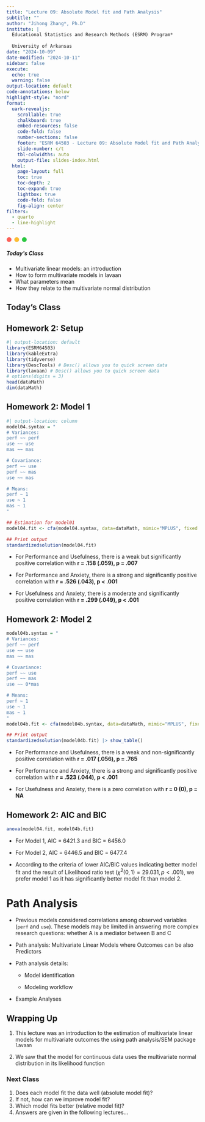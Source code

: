 ```yaml
---
title: "Lecture 09: Absolute Model fit and Path Analysis"
subtitle: ""
author: "Jihong Zhang*, Ph.D"
institute: | 
  Educational Statistics and Research Methods (ESRM) Program*
  
  University of Arkansas
date: "2024-10-09"
date-modified: "2024-10-11"
sidebar: false
execute: 
  echo: true
  warning: false
output-location: default
code-annotations: below
highlight-style: "nord"
format: 
  uark-revealjs:
    scrollable: true
    chalkboard: true
    embed-resources: false
    code-fold: false
    number-sections: false
    footer: "ESRM 64503 - Lecture 09: Absolute Model fit and Path Analysis"
    slide-number: c/t
    tbl-colwidths: auto
    output-file: slides-index.html
  html: 
    page-layout: full
    toc: true
    toc-depth: 2
    toc-expand: true
    lightbox: true
    code-fold: false
    fig-align: center
filters:
  - quarto
  - line-highlight
---
```


```{=html}
<div class="card shadow">
    <div class="ml-3 mt-2">
        <svg xmlns="http://www.w3.org/2000/svg" width="54" height="14" viewBox="0 0 54 14">
            <g fill="none" fill-rule="evenodd" transform="translate(1 1)">
                <circle cx="6" cy="6" r="6" fill="#FF5F56" stroke="#E0443E" stroke-width=".5"></circle>
                <circle cx="26" cy="6" r="6" fill="#FFBD2E" stroke="#DEA123" stroke-width=".5"></circle>
                <circle cx="46" cy="6" r="6" fill="#27C93F" stroke="#1AAB29" stroke-width=".5"></circle>
            </g>
        </svg>
    </div>
    <div class="card-body">
        <h5 class="card-title">Today's Class</h5>
        <ul>
          <li>Multivariate linear models: an introduction</li>
          <li>How to form multivariate models in lavaan</li>
          <li>What parameters mean</li>
          <li>How they relate to the multivariate normal distribution</li>
        </ul>
    </div>
</div>
```
## Today's Class

## Homework 2: Setup

```r
#| output-location: default
library(ESRM64503)
library(kableExtra)
library(tidyverse)
library(DescTools) # Desc() allows you to quick screen data
library(lavaan) # Desc() allows you to quick screen data
# options(digits = 3)
head(dataMath)
dim(dataMath)
```

## Homework 2: Model 1

```r
#| output-location: column
model04.syntax = "
# Variances:
perf ~~ perf 
use ~~ use   
mas ~~ mas

# Covariance:
perf ~~ use
perf ~~ mas
use ~~ mas

# Means:
perf ~ 1  
use ~ 1   
mas ~ 1   
"

## Estimation for model01
model04.fit <- cfa(model04.syntax, data=dataMath, mimic="MPLUS", fixed.x = TRUE, estimator = "MLR") 

## Print output
standardizedsolution(model04.fit)
```

-   For Performance and Usefulness, there is a weak but significantly positive correlation with **r = .158 (.059), p = .007**

-   For Performance and Anxiety, there is a strong and significantly positive correlation with **r = .526 (.043), p \< .001**

-   For Usefulness and Anxiety, there is a moderate and significantly positive correlation with **r = .299 (.049), p \< .001**

## Homework 2: Model 2

```r
model04b.syntax = "
# Variances:
perf ~~ perf 
use ~~ use   
mas ~~ mas

# Covariance:
perf ~~ use
perf ~~ mas
use ~~ 0*mas

# Means:
perf ~ 1  
use ~ 1   
mas ~ 1   
"
model04b.fit <- cfa(model04b.syntax, data=dataMath, mimic="MPLUS", fixed.x = TRUE, estimator = "MLR") 

## Print output
standardizedsolution(model04b.fit) |> show_table()
```

-   For Performance and Usefulness, there is a weak and non-significantly positive correlation with **r = .017 (.056), p = .765**

-   For Performance and Anxiety, there is a strong and significantly positive correlation with **r = .523 (.044), p \< .001**

-   For Usefulness and Anxiety, there is a zero correlation with **r = 0 (0), p = NA**

## Homework 2: AIC and BIC

```r
anova(model04.fit, model04b.fit)
```

-   For Model 1, AIC = 6421.3 and BIC = 6456.0

-   For Model 2, AIC = 6446.5 and BIC = 6477.4

-   According to the criteria of lower AIC/BIC values indicating better model fit and the result of Likelihood ratio test ($\chi^2(0, 1)=29.031, p < .001$), we prefer model 1 as it has significantly better model fit than model 2.

# Path Analysis

-   Previous models considered correlations among observed variables (`perf` and `use`). These models may be limited in answering more complex research questions: whether A is a mediator between B and C

-   Path analysis: Multivariate Linear Models where Outcomes can be also Predictors

-   Path analysis details:

    -   Model identification

    -   Modeling workflow

-   Example Analyses

## Wrapping Up

1.  This lecture was an introduction to the estimation of multivariate linear models for multivariate outcomes the using path analysis/SEM package `lavaan`

2.  We saw that the model for continuous data uses the multivariate normal distribution in its likelihood function

### Next Class

1.  Does each model fit the data well (absolute model fit)?
2.  If not, how can we improve model fit?
3.  Which model fits better (relative model fit)?
4.  Answers are given in the following lectures...
